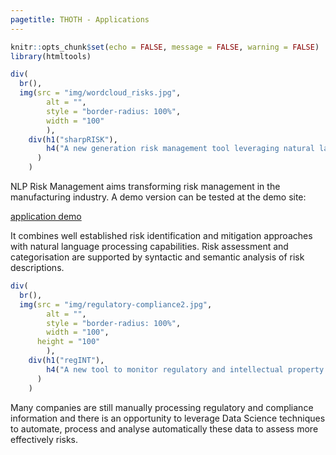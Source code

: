 ```yaml
---
pagetitle: THOTH - Applications
---
```


```r
knitr::opts_chunk$set(echo = FALSE, message = FALSE, warning = FALSE)
library(htmltools)
```

```r

div(
  br(),
  img(src = "img/wordcloud_risks.jpg",
        alt = "",
        style = "border-radius: 100%",
        width = "100"
        ),
    div(h1("sharpRISK"),
        h4("A new generation risk management tool leveraging natural language processing")
      )
    )
```

NLP Risk Management aims transforming risk management in the manufacturing industry. 
A demo version can be tested at the demo site:

[application demo](https://emergingfactory.shinyapps.io/sharprisk/)  

It combines well established risk identification and mitigation approaches with natural language processing capabilities. Risk assessment and categorisation are supported by syntactic and semantic analysis of risk descriptions. 

```r
div(
  br(),
  img(src = "img/regulatory-compliance2.jpg",
        alt = "",
        style = "border-radius: 100%",
        width = "100",
      height = "100"
        ),
    div(h1("regINT"),
        h4("A new tool to monitor regulatory and intellectual property information")
      )
    )
```

Many companies are still manually processing regulatory and compliance information and there is an opportunity to leverage Data Science techniques to automate, process and analyse automatically these data to assess more effectively risks.
